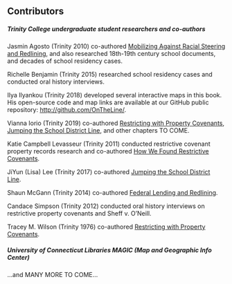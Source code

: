 ## Contributors {-}

##### Trinity College undergraduate student researchers and co-authors {-}

Jasmin Agosto (Trinity 2010) co-authored [Mobilizing Against Racial Steering and Redlining](challenging.html#mobilizing-against-racial-steering-and-redlining), and also researched 18th-19th century school documents, and decades of school residency cases.

Richelle Benjamin (Trinity 2015) researched school residency cases and conducted oral history interviews.

Ilya Ilyankou (Trinity 2018) developed several interactive maps in this book. His open-source code and map links are available at our GitHub public repository: <http://github.com/OnTheLine/>.

Vianna Iorio (Trinity 2019) co-authored [Restricting with Property Covenants](separating.html#restricting-with-property-covenants), [Jumping the School District Line](challenging.html#jumping-the-school-district-line), and other chapters TO COME.

Katie Campbell Levasseur (Trinity 2011) conducted restrictive covenant property records research and co-authored [How We Found Restrictive Covenants](creating.html#how-we-found-restrictive-covenants).

JiYun (Lisa) Lee (Trinity 2017) co-authored [Jumping the School District Line](challenging.html#jumping-the-school-district-line).

Shaun McGann (Trinity 2014) co-authored [Federal Lending and Redlining](separating.html#federal-lending-and-redlining).

Candace Simpson (Trinity 2012) conducted oral history interviews on restrictive property covenants and Sheff v. O'Neill.

Tracey M. Wilson (Trinity 1976) co-authored [Restricting with Property Covenants](separating.html#restricting-with-property-covenants).

##### University of Connecticut Libraries MAGIC (Map and Geographic Info Center) {-}

...and MANY MORE TO COME...
